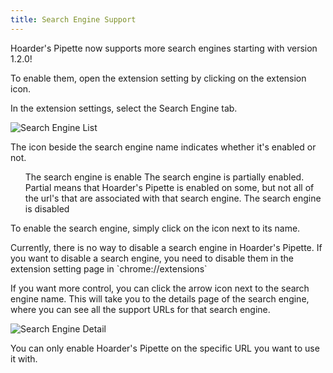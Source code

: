 ```yaml
---
title: Search Engine Support
---
```


Hoarder's Pipette now supports more search engines starting with version 1.2.0!

To enable them, open the extension setting by clicking on the extension icon.

In the extension settings, select the Search Engine tab.

![Search Engine List](@/assets/search-engine-list.png)

The icon beside the search engine name indicates whether it's enabled or not.

<ul>
<IconDescription state='enabled'>The search engine is enable</IconDescription>
<IconDescription state='partial'>The search engine is partially enabled. Partial means that Hoarder's Pipette is enabled on some, but not all of the url's that are associated with that search engine.</IconDescription>
<IconDescription state='disabled'>The search engine is disabled</IconDescription>
</ul>

To enable the search engine, simply click on the icon next to its name.

<Aside type="note">
Currently, there is no way to disable a search engine in Hoarder's Pipette. If you want to disable a search engine, you need to disable them in the extension setting page in `chrome://extensions`
</Aside>

If you want more control, you can click the arrow icon next to the search engine name. This will take you to the details page of the search engine, where you can see all the support URLs for that search engine.

![Search Engine Detail](@/assets/search-engine-detail.png)

You can only enable Hoarder's Pipette on the specific URL you want to use it with.
